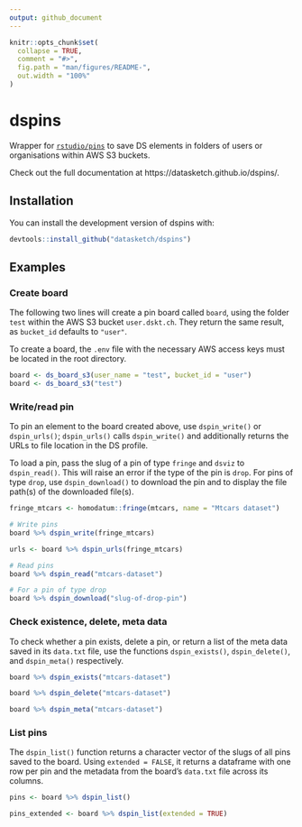 ```yaml
---
output: github_document
---
```


<!-- README.md is generated from README.Rmd. Please edit that file -->

```r
knitr::opts_chunk$set(
  collapse = TRUE,
  comment = "#>",
  fig.path = "man/figures/README-",
  out.width = "100%"
)
```

# dspins

<!-- badges: start -->
<!-- badges: end -->

Wrapper for [`rstudio/pins`](https://github.com/rstudio/pins) to save DS elements in folders of users or organisations within AWS S3 buckets.

Check out the full documentation at https://datasketch.github.io/dspins/.

## Installation

You can install the development version of dspins with:

```r
devtools::install_github("datasketch/dspins")
```

## Examples

### Create board

The following two lines will create a pin board called `board`, using the folder `test` within the AWS S3 bucket `user.dskt.ch`. They return the same result, as `bucket_id` defaults to `"user"`.

To create a board, the `.env` file with the necessary AWS access keys must be located in the root directory.

```r
board <- ds_board_s3(user_name = "test", bucket_id = "user")
board <- ds_board_s3("test")
```

### Write/read pin

To pin an element to the board created above, use `dspin_write()` or `dspin_urls()`; `dspin_urls()` calls `dspin_write()` and additionally returns the URLs to file location in the DS profile. 

To load a pin, pass the slug of a pin of type `fringe` and `dsviz` to `dspin_read()`. This will raise an error if the type of the pin is `drop`. For pins of type `drop`, use `dspin_download()` to download the pin and to display the file path(s) of the downloaded file(s).

```r
fringe_mtcars <- homodatum::fringe(mtcars, name = "Mtcars dataset")

# Write pins
board %>% dspin_write(fringe_mtcars)

urls <- board %>% dspin_urls(fringe_mtcars)

# Read pins
board %>% dspin_read("mtcars-dataset")

# For a pin of type drop
board %>% dspin_download("slug-of-drop-pin")

```

### Check existence, delete, meta data

To check whether a pin exists, delete a pin, or return a list of the meta data saved in its `data.txt` file, use the functions `dspin_exists()`, `dspin_delete()`, and `dspin_meta()` respectively.

```r
board %>% dspin_exists("mtcars-dataset")

board %>% dspin_delete("mtcars-dataset")

board %>% dspin_meta("mtcars-dataset")
```

### List pins

The `dspin_list()` function returns a character vector of the slugs of all pins saved to the board. Using `extended = FALSE`, it returns a dataframe with one row per pin and the metadata from the board's `data.txt` file across its columns.

```r
pins <- board %>% dspin_list()

pins_extended <- board %>% dspin_list(extended = TRUE)
```
